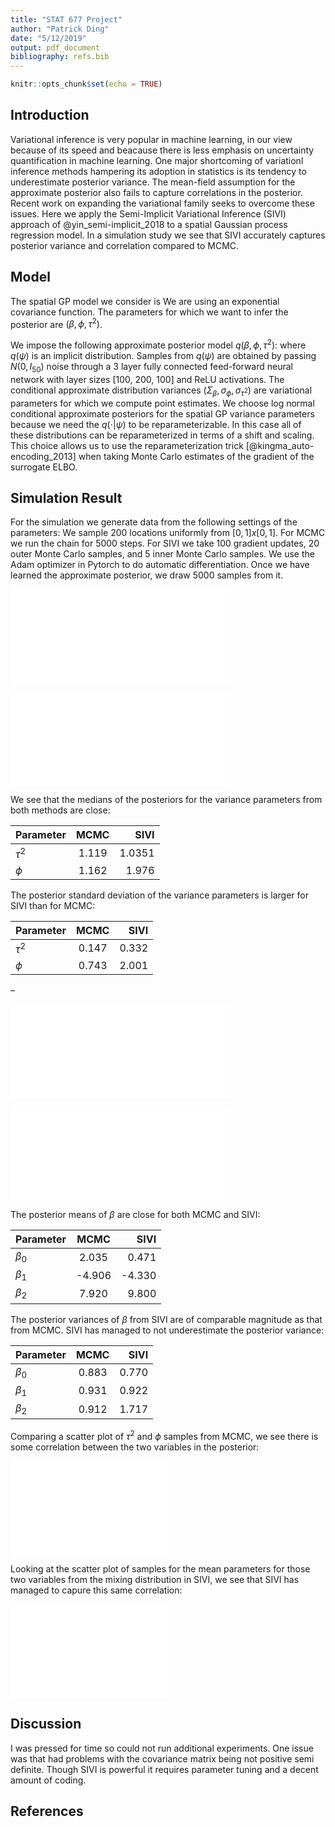 ```yaml
---
title: "STAT 677 Project"
author: "Patrick Ding"
date: "5/12/2019"
output: pdf_document
bibliography: refs.bib
---
```


```r
knitr::opts_chunk$set(echo = TRUE)
```

## Introduction

Variational inference is very popular in machine learning, in our view because
of its speed and beacause there is less emphasis on uncertainty quantification in machine learning. One major shortcoming of variationl inference methods hampering its adoption in statistics is its tendency to underestimate posterior 
variance. The mean-field assumption for the approximate posterior also fails 
to capture correlations in the posterior. Recent work on expanding the 
variational family seeks to overcome these issues. Here we apply the Semi-Implicit Variational Inference (SIVI) approach of @yin_semi-implicit_2018 to a
spatial Gaussian process regression model. In a simulation study we see that SIVI accurately captures posterior variance and correlation compared to MCMC.

## Model

The spatial GP model we consider is
\begin{align*}
  Y &\sim X\beta + w + \epsilon,
  \\
  \beta &\sim N(0, 5 I),
  \\
  w &\sim GP(0, \rho(r)),
  \\
  \epsilon &\sim N(0, \tau^2 I),
  \\
  \rho(r) &= \exp(-r/\phi),
  \\
  \phi &\sim U(.01, 10),
  \\
  \tau^2 &\sim IG(2, 1).
\end{align*}
We are using an exponential covariance function. The parameters for which we
want to infer the posterior are $(\beta, \phi, \tau^2)$.

We impose the following approximate posterior model $q(\beta, \phi, \tau^2)$:
\begin{align*}
  q(\beta|\mu_\beta, \Sigma_\beta) &\sim MultivariateNormal(\mu_\beta, \Sigma_\beta)
  \\
  q(\phi|\mu_\phi, \sigma_\phi) &\sim LogNormal(\mu_\phi, \sigma_\phi)
  \\
  q(\tau^2|\mu_{\tau^2}, \sigma_{\tau^2}) &\sim
    LogNormal(\mu_{\tau^2},\sigma_{\tau^2})
  \\
  \psi = (\mu_\beta, \mu_\phi, \mu_{\tau^2}) &\sim q(\psi)
\end{align*}
where $q(\psi)$ is an implicit distribution. Samples from $q(\psi)$ are 
obtained by passing $N(0, I_{50})$ noise through a 3 layer fully connected
feed-forward neural network with layer sizes [100, 200, 100] and ReLU 
activations. The conditional approximate distribution variances 
$(\Sigma_\beta, \sigma_\phi, \sigma_{\tau^2})$ are variational parameters for
which we compute point estimates. We choose log normal conditional approximate
posteriors for the spatial GP variance parameters because we need the 
$q(\cdot|\psi)$ to be reparameterizable. In this case all of these 
distributions can be reparameterized in terms of a shift and scaling. This
choice allows us to use the reparameterization trick [@kingma_auto-encoding_2013] when taking Monte Carlo
estimates of the gradient of the surrogate ELBO.

## Simulation Result

For the simulation we generate data from the following settings of the parameters:
\begin{align*}
  \tau^2 &= 1,
  \\
  \phi &= 5,
  \\
  \beta &= (1, -5, 10).
\end{align*}
We sample 200 locations uniformly from $[0, 1] x [0, 1]$. For MCMC we run the 
chain for 5000 steps. For SIVI we take 100 gradient updates, 20 outer Monte Carlo samples, and 5 inner Monte Carlo samples. We use the Adam optimizer in Pytorch to do automatic differentiation. Once we have learned the approximate posterior, we draw 5000 samples from it.

![](mcmc_var_posterior.pdf){ width=70% }

![](sivi_var_posterior.pdf){ width=70% }

We see that the medians of the posteriors for the variance parameters from both methods are close:

| Parameter     | MCMC          | SIVI  |
| ------------- |:-------------:| -----:|
| $\tau^2$      | 1.119         | 1.0351|
| $\phi$        | 1.162         | 1.976 |

The posterior standard deviation of the variance parameters is larger for SIVI than for MCMC:

| Parameter     | MCMC          | SIVI  |
| ------------- |:-------------:| -----:|
| $\tau^2$      | 0.147         | 0.332 |
| $\phi$        | 0.743         | 2.001 |

--

![](mcmc_beta_posterior.pdf){ width=70% }

![](sivi_beta_posterior.pdf){ width=70% }

The posterior means of $\beta$ are close for both MCMC and SIVI:

| Parameter     | MCMC          | SIVI  |
| ------------- |:-------------:| -----:|
| $\beta_0$     | 2.035         | 0.471 |
| $\beta_1$     | -4.906        | -4.330|
| $\beta_2$     | 7.920         | 9.800 |

The posterior variances of $\beta$ from SIVI are of comparable magnitude
as that from MCMC. SIVI has managed to not underestimate the posterior
variance:

| Parameter     | MCMC          | SIVI  |
| ------------- |:-------------:| -----:|
| $\beta_0$     | 0.883         | 0.770 |
| $\beta_1$     | 0.931         | 0.922 |
| $\beta_2$     | 0.912         | 1.717 |

Comparing a scatter plot of $\tau^2$ and $\phi$ samples from MCMC, we see there is some correlation between the two variables in the posterior:

![](mcmc_corr.pdf){ width=50% }

Looking at the scatter plot of samples for the mean parameters for those two variables from the mixing distribution in SIVI, we see that SIVI has managed to capure this same correlation:

![](sivi_var_corr.pdf){ width=50% }

## Discussion

I was pressed for time so could not run additional experiments. One issue was that had problems with the covariance matrix being not positive semi definite. Though SIVI is powerful it requires parameter tuning and a decent amount of coding.

## References



